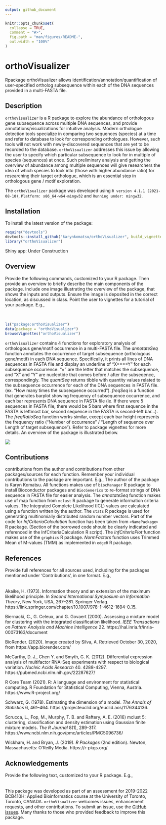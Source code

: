 ```yaml
---
output: github_document
---
```


<!-- README.md is generated from README.Rmd. Please edit that file -->

```r
knitr::opts_chunk$set(
  collapse = TRUE,
  comment = "#>",
  fig.path = "man/figures/README-",
  out.width = "100%"
)
```

# orthoVisualizer

Rpackage orthoVisualizer allows identification/annotation/quantification of user-specified ortholog subsequence within each of the DNA sequences provided in a multi-FASTA file.

## Description

`orthoVisualizer` is a R package to explore the abundance of orthologous gene subsequence across multiple DNA sequences, and provide annotations/visualizations for intuitive analysis. Modern orthologue detection tools specialize in comparing two sequences (species) at a time and refer to database to look for corresponding orthologues. However, such tools will not work with newly-discovered sequences that are yet to be recorded to the database. `orthoVisualizer` addresses this issue by allowing the user to specify which particular subsequence to look for in multiple of species (sequences) at once. Such preliminary analysis and getting the overview of abundance among multiple sequences will give researchers the idea of which species to look into (those with higher abundance ratio) for researching their target orthologue, which is an essential step in orthologous gene / motif exploration. 

The `orthoVisualizer` package was developed using `R version 4.1.1 (2021-08-10)`, `Platform: x86_64-w64-mingw32` and `Running under: mingw32`.

## Installation

To install the latest version of the package:
``` r
require("devtools")
devtools::install_github("karynkomatsu/orthoVisualizer", build_vignettes = TRUE)
library("orthoVisualizer")
```
Shiny app: Under Construction


## Overview

Provide the following commands, customized to your R package. Then provide an overview to briefly describe the main components of the package. Include one image illustrating the overview of the package, that shows the inputs and outputs. Ensure the image is deposited in the correct location, as discussed in class. Point the user to vignettes for a tutorial of your package. E.g., 
<br>
<br>
<br>
``` r
ls("package:orthoVisualizer")
data(package = "orthoVisualizer") 
browseVignettes("orthoVisualizer")
```
`orthoVisualizer` contains 4 functions for exploratory analysis of orthologous gene/motif occurrence in a multi-FASTA file. The *annotateSeq* function annotates the occurrence of target subsequence (orthologous gene/motif) in each DNA sequence. Specifically, it prints all lines of DNA sequences in FASTA file and display an underline of "X====Y" for each subsequence occurrence. "=" are the letter that matches the subsequence, and "X" and "Y" are nucleotide that comes before / after the subseqence, correspondingly. The *quantSeq* returns tibble with quantity values related to the subsequence occurrence for each of the DNA sequences in FASTA file. (ex. "How many times the subsequence occurred"). *freqSeq* is a function that generates barplot showing frequency of subsequence occurrence, and each bar represents DNA sequence in FASTA file (ie. If there were 5 sequences in FASTA file, there would be 5 bars where first sequence in the FASTA is leftmost bar, second sequence in the FASTA is second-left bar...). The *freqRatioSeq* function works similar, except each bar height represents the frequency ratio ("Number of occurrence" / "Length of sequence over Length of target subsequence"). Refer to package vignettes for more details. An overview of the package is illustrated below. 

![](./inst/extdata/SILVA_A_A1.png)


## Contributions

 contributions from the author and contributions from other packages/sources for each function. Remember your individual contributions to the package are important. E.g., 
The author of the package is Karyn Komatsu. All functions makes use of `biocManager` R package to install Bioconductor packages and `BiocGenerics` to re-format strings of DNA sequence in FASTA file for easier analysis. The *annotateSeq* function makes use of map function from `mclust` R package to generate information criteria values. The Integrated Complete Likelihood (ICL) values are calculated using a function written by the author. The `stats` R package is used for generating multinomially distributed random number vectors. Part of the code for *InfCriteriaCalculation* function has been taken from `<NamePackage>` R package. (Section of the borrowed code should be clearly indicated and referenced in the InfCriteriaCalculation R script). The *InfCriteriaPlot* function makes use of the `graphics` R package. *NormFactors* function uses Trimmed Mean of M-values (TMM) as implemented in `edgeR` R package.


## References

Provide full references for all sources used, including for the packages mentioned under 'Contributions', in one format. E.g., 
<br>
<br>
<br>
Akaike, H. (1973). Information theory and an extension of the maximum likelihood principle. In *Second International Symposium on Information Theory*, New York, USA, 267–281. Springer Verlag. https://link.springer.com/chapter/10.1007/978-1-4612-1694-0_15.

Biernacki, C., G. Celeux, and G. Govaert (2000). Assessing a mixture model for clustering with the integrated classification likelihood. *IEEE Transactions on Pattern Analysis and Machine Intelligence* 22. https://hal.inria.fr/inria-00073163/document

BioRender. (2020). Image created by Silva, A. Retrieved October 30, 2020, from https://app.biorender.com/

McCarthy, D. J., Chen Y. and Smyth, G. K. (2012). Differential expression analysis of multifactor RNA-Seq experiments with respect to biological variation. *Nucleic Acids Research* 40. 4288-4297.
https://pubmed.ncbi.nlm.nih.gov/22287627/

R Core Team (2021). R: A language and environment for statistical computing. R Foundation for Statistical Computing, Vienna, Austria. https://www.R-project.org/

Schwarz, G. (1978). Estimating the dimension of a model. *The Annals of Statistics* 6, 461–464. https://projecteuclid.org/euclid.aos/1176344136.

Scrucca, L., Fop, M., Murphy, T. B. and Raftery, A. E. (2016) mclust 5: clustering, classification and density estimation using Gaussian finite mixture models. *The R Journal* 8(1), 289-317. 
https://www.ncbi.nlm.nih.gov/pmc/articles/PMC5096736/ 

Wickham, H. and Bryan, J. (2019). *R Packages* (2nd edition). Newton, Massachusetts: O'Reilly Media. https://r-pkgs.org/


## Acknowledgements

Provide the following text, customized to your R package. E.g.,
<br>
<br>
<br>
This package was developed as part of an assessment for 2019-2022 BCB410H: Applied Bioinformatics course at the University of Toronto, Toronto, CANADA. `orthoVisualizer` welcomes issues, enhancement requests, and other contributions. To submit an issue, use the [GitHub issues](https://github.com/anjalisilva/orthoVisualizer/issues). Many thanks to those who provided feedback to improve this package.
